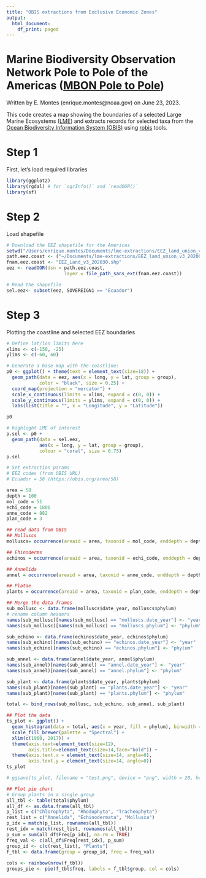 ```yaml
---
title: "OBIS extractions from Exclusive Economic Zones"
output:
  html_document:
    df_print: paged
---
```

# Marine Biodiversity Observation Network Pole to Pole of the Americas ([MBON Pole to Pole](https://marinebon.org/p2p/))

Written by E. Montes (enrique.montes@noaa.gov) on June 23, 2023.


This code creates a map showing the boundaries of a selected Large Marine Ecosystems ([LME](http://lme.edc.uri.edu/index.php/lme-introduction)) and extracts records for selected taxa from the [Ocean Biodiversity Information System (OBIS)](https://obis.org/) using [robis](https://obis.org/manual/accessr/) tools. 

# Step 1
First, let's load required libraries
```r
library(ggplot2)
library(rgdal) # for `ogrInfo()` and `readOGR()`
library(sf)
```

# Step 2
Load shapefile
```r
# Download the EEZ shapefile for the Americas
setwd("/Users/enrique.montes/Documents/lme-extractions/EEZ_land_union_v3_202003")
path.eez.coast <- ("~/Documents/lme-extractions/EEZ_land_union_v3_202003")
fnam.eez.coast <- "EEZ_Land_v3_202030.shp"
eez <- readOGR(dsn = path.eez.coast,
                     layer = file_path_sans_ext(fnam.eez.coast))

# Read the shapefile
sel.eez<- subset(eez, SOVEREIGN1 == "Ecuador")
```

# Step 3
Plotting the coastline and selected EEZ boundaries
```r
# Define lat/lon limits here
xlims <- c(-150, -25)
ylims <- c(-60, 60)

# Generate a base map with the coastline:
p0 <- ggplot() + theme(text = element_text(size=18)) + 
  geom_path(data = eez, aes(x = long, y = lat, group = group), 
            color = "black", size = 0.25) + 
  coord_map(projection = "mercator") + 
  scale_x_continuous(limits = xlims, expand = c(0, 0)) + 
  scale_y_continuous(limits = ylims, expand = c(0, 0)) + 
  labs(list(title = "", x = "Longitude", y = "Latitude"))

p0

# highlight LME of interest
p.sel <- p0 +
  geom_path(data = sel.eez,
            aes(x = long, y = lat, group = group),
            colour = "coral", size = 0.75)
p.sel

```

```r
# Set extraction params
# EEZ codes (from OBIS URL)
# Ecuador = 58 (https://obis.org/area/58)

area = 58  
depth = 100
mol_code = 51
echi_code = 1806
anne_code = 882
plan_code = 3

## read data from OBIS
## Molluscs
molluscs= occurrence(areaid = area, taxonid = mol_code, enddepth = depth) 

## Ehinoderms
echinos = occurrence(areaid = area, taxonid = echi_code, enddepth = depth)

## Annelida
annel = occurrence(areaid = area, taxonid = anne_code, enddepth = depth)

## Platae
plants = occurrence(areaid = area, taxonid = plan_code, enddepth = depth)

## Merge the data frames
sub_mollusc <- data.frame(molluscs$date_year, molluscs$phylum) 
# rename column headers
names(sub_mollusc)[names(sub_mollusc) == "molluscs.date_year"] <- "year"
names(sub_mollusc)[names(sub_mollusc) == "molluscs.phylum"] <- "phylum"

sub_echino <- data.frame(echinos$date_year, echinos$phylum)
names(sub_echino)[names(sub_echino) == "echinos.date_year"] <- "year"
names(sub_echino)[names(sub_echino) == "echinos.phylum"] <- "phylum"

sub_annel <- data.frame(annel$date_year, annel$phylum)
names(sub_annel)[names(sub_annel) == "annel.date_year"] <- "year"
names(sub_annel)[names(sub_annel) == "annel.phylum"] <- "phylum"

sub_plant <- data.frame(plants$date_year, plants$phylum)
names(sub_plant)[names(sub_plant) == "plants.date_year"] <- "year"
names(sub_plant)[names(sub_plant) == "plants.phylum"] <- "phylum"

total <- bind_rows(sub_mollusc, sub_echino, sub_annel, sub_plant)

## Plot the data
ts_plot <- ggplot() +
  geom_histogram(data = total, aes(x = year, fill = phylum), binwidth = 2) + 
  scale_fill_brewer(palette = "Spectral") + 
  xlim(c(1960, 2017)) + 
  theme(axis.text=element_text(size=12),
        axis.title=element_text(size=14,face="bold")) +
  theme(axis.text.x = element_text(size=14, angle=0), 
        axis.text.y = element_text(size=14, angle=0))
ts_plot

# ggsave(ts_plot, filename = "test.png", device = "png", width = 20, height = 10,  dpi=300)

## Plot pie chart 
# Group plants in a single group
all_tbl <- table(total$phylum)
all_df <- as.data.frame(all_tbl)
p_list = c("Chlorophyta", "Rhodophyta", "Tracheophyta")
rest_list = c("Annelida", "Echinodermata", "Mollusca")
p_idx = match(p_list, rownames(all_tbl))
rest_idx = match(rest_list, rownames(all_tbl))
p_sum = sum(all_df$Freq[p_idx], na.rm = TRUE)
freq_val <- c(all_df$Freq[rest_idx], p_sum)
group_id <- c(c(rest_list), "Plants")
f_tbl <- data.frame(group = group_id, freq = freq_val)
  
cols <- rainbow(nrow(f_tbl))
groups_pie <- pie(f_tbl$freq, labels = f_tbl$group, col = cols)
  
```